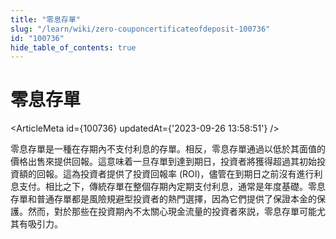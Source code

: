 ```yaml
---
title: "零息存單"
slug: "/learn/wiki/zero-couponcertificateofdeposit-100736"
id: "100736"
hide_table_of_contents: true
---
```



# 零息存單

<ArticleMeta id={100736} updatedAt={'2023-09-26 13:58:51'} />
<div className='border-solid border-b border-t-0 my-4 border-[var(--ifm-color-gray-300)]' />

零息存單是一種在存期內不支付利息的存單。相反，零息存單通過以低於其面值的價格出售來提供回報。這意味着一旦存單到達到期日，投資者將獲得超過其初始投資額的回報。這為投資者提供了投資回報率 (ROI)，儘管在到期日之前沒有進行利息支付。相比之下，傳統存單在整個存期內定期支付利息，通常是年度基礎。零息存單和普通存單都是風險規避型投資者的熱門選擇，因為它們提供了保證本金的保護。然而，對於那些在投資期內不太關心現金流量的投資者來説，零息存單可能尤其有吸引力。
